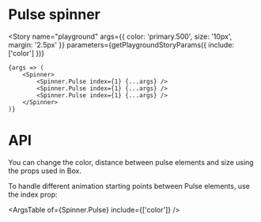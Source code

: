 
<Meta title="Components/Spinner/Pulse" component={Spinner.Pulse} />

# Pulse spinner

<Story
	name="playground"
	args={{
		color: 'primary.500',
		size: '10px',
		margin: '2.5px'
	}}
	parameters={getPlaygroundStoryParams({ include: ['color'] })}
>
	{args => (
		<Spinner>
			<Spinner.Pulse index={1} {...args} />
			<Spinner.Pulse index={1} {...args} />
			<Spinner.Pulse index={1} {...args} />
		</Spinner>
	)}
</Story>

# API

You can change the color, distance between pulse elements and size using the props used in Box.

To handle different animation starting points between Pulse elements, use the index prop:

<Canvas>
	<Story name="one" parameters={getFixedStoryParams()}>
		<Spinner>
			<Spinner.Pulse index={1} size="10px" color="primary.500" margin="2.5px" />
		</Spinner>
	</Story>
	<Story name="many same time" parameters={getFixedStoryParams()}>
		<Spinner>
			<Spinner.Pulse index={1} size="10px" color="yellow.500" margin="2.5px" />
			<Spinner.Pulse index={1} size="10px" color="yellow.500" margin="2.5px" />
			<Spinner.Pulse index={1} size="10px" color="yellow.500" margin="2.5px" />
		</Spinner>
	</Story>
	<Story name="many different time" parameters={getFixedStoryParams()}>
		<Spinner>
			<Spinner.Pulse index={1} size="10px" color="green.500" margin="2.5px" />
			<Spinner.Pulse index={2} size="10px" color="green.500" margin="2.5px" />
			<Spinner.Pulse index={3} size="10px" color="green.500" margin="2.5px" />
		</Spinner>
	</Story>
</Canvas>

<ArgsTable of={Spinner.Pulse} include={['color']} />
